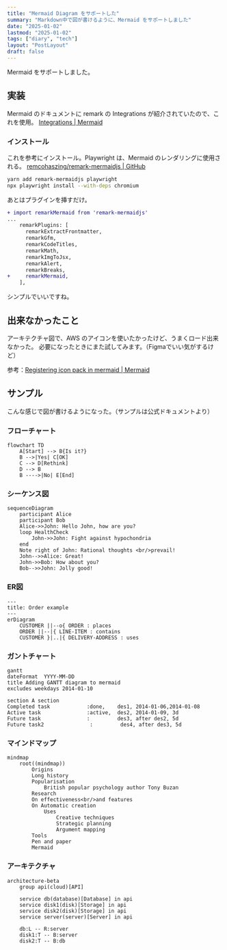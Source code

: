 ```yaml
---
title: "Mermaid Diagram をサポートした"
summary: "Markdown中で図が書けるように、Mermaid をサポートしました"
date: "2025-01-02"
lastmod: "2025-01-02"
tags: ["diary", "tech"]
layout: "PostLayout"
draft: false
---
```


Mermaid をサポートしました。

## 実装

Mermaid のドキュメントに remark の Integrations が紹介されていたので、これを使用。
[Integrations | Mermaid](https://mermaid.js.org/ecosystem/integrations-community.html#:~:text=remark-,remark%2Dmermaidjs,-Sphinx)

### インストール

これを参考にインストール。Playwright は、Mermaid のレンダリングに使用される。
[remcohaszing/remark-mermaidjs | GitHub](https://github.com/remcohaszing/remark-mermaidjs)

```bash
yarn add remark-mermaidjs playwright
npx playwright install --with-deps chromium
```

あとはプラグインを挿すだけ。

```diff
+ import remarkMermaid from 'remark-mermaidjs'
...
    remarkPlugins: [
      remarkExtractFrontmatter,
      remarkGfm,
      remarkCodeTitles,
      remarkMath,
      remarkImgToJsx,
      remarkAlert,
      remarkBreaks,
+     remarkMermaid,
    ],
```

シンプルでいいですね。

## 出来なかったこと

アーキテクチャ図で、AWS のアイコンを使いたかったけど、うまくロード出来なかった。
必要になったときにまた試してみます。（Figmaでいい気がするけど）

参考：[Registering icon pack in mermaid | Mermaid](https://mermaid.js.org/config/icons.html)

## サンプル

こんな感じで図が書けるようになった。（サンプルは公式ドキュメントより）

### フローチャート

```mermaid
flowchart TD
    A[Start] --> B{Is it?}
    B -->|Yes| C[OK]
    C --> D[Rethink]
    D --> B
    B ---->|No| E[End]
```

### シーケンス図

```mermaid
sequenceDiagram
    participant Alice
    participant Bob
    Alice->>John: Hello John, how are you?
    loop HealthCheck
        John->>John: Fight against hypochondria
    end
    Note right of John: Rational thoughts <br/>prevail!
    John-->>Alice: Great!
    John->>Bob: How about you?
    Bob-->>John: Jolly good!
```

### ER図

```mermaid
---
title: Order example
---
erDiagram
    CUSTOMER ||--o{ ORDER : places
    ORDER ||--|{ LINE-ITEM : contains
    CUSTOMER }|..|{ DELIVERY-ADDRESS : uses
```

### ガントチャート

```mermaid
gantt
dateFormat  YYYY-MM-DD
title Adding GANTT diagram to mermaid
excludes weekdays 2014-01-10

section A section
Completed task            :done,    des1, 2014-01-06,2014-01-08
Active task               :active,  des2, 2014-01-09, 3d
Future task               :         des3, after des2, 5d
Future task2               :         des4, after des3, 5d
```

### マインドマップ

```mermaid
mindmap
    root((mindmap))
        Origins
        Long history
        Popularisation
            British popular psychology author Tony Buzan
        Research
        On effectiveness<br/>and features
        On Automatic creation
            Uses
                Creative techniques
                Strategic planning
                Argument mapping
        Tools
        Pen and paper
        Mermaid
```

### アーキテクチャ

```mermaid
architecture-beta
    group api(cloud)[API]

    service db(database)[Database] in api
    service disk1(disk)[Storage] in api
    service disk2(disk)[Storage] in api
    service server(server)[Server] in api

    db:L -- R:server
    disk1:T -- B:server
    disk2:T -- B:db
```

